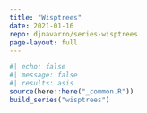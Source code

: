 ```yaml
---
title: "Wisptrees"
date: 2021-01-16
repo: djnavarro/series-wisptrees
page-layout: full
---
```

   
::: {.grid}
  
```r
#| echo: false
#| message: false
#| results: asis
source(here::here("_common.R"))
build_series("wisptrees")
```
   
:::
   
